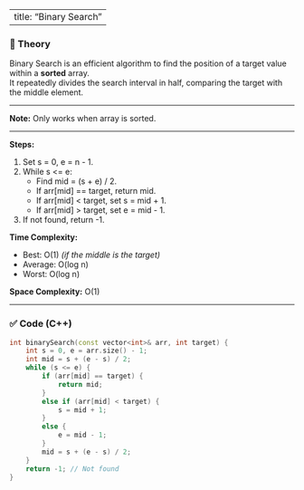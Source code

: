
---
title: "Binary Search"
---

### 📖 Theory

Binary Search is an efficient algorithm to find the position of a target value within a **sorted** array.  
It repeatedly divides the search interval in half, comparing the target with the middle element.

---

**Note:** Only works when array is sorted.

---

**Steps:**

1. Set s = 0, e = n - 1.
2. While s <= e:
   - Find mid = (s + e) / 2.
   - If arr[mid] == target, return mid.
   - If arr[mid] < target, set s = mid + 1.
   - If arr[mid] > target, set e = mid - 1.
3. If not found, return -1.

**Time Complexity:**

- Best: O(1) _(if the middle is the target)_
- Average: O(log n)
- Worst: O(log n)

**Space Complexity:** O(1)

---

### ✅ Code (C++)

```cpp
int binarySearch(const vector<int>& arr, int target) {
    int s = 0, e = arr.size() - 1;
    int mid = s + (e - s) / 2;
    while (s <= e) {
        if (arr[mid] == target) {
            return mid;
        }
        else if (arr[mid] < target) {
            s = mid + 1;
        }
        else {
            e = mid - 1;
        }
        mid = s + (e - s) / 2;
    }
    return -1; // Not found
}
```
